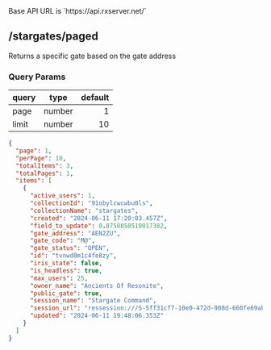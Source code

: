 
<Callout type="info">
    Base API URL is `https://api.rxserver.net/`
</Callout>

## /stargates/paged
Returns a specific gate based on the gate address

### Query Params
| query   |  type  | default |
| :----   | :----: | ------: |
| page    | number |     1   |
| limit   | number |    10   |

```json filename="Example Response"
{
  "page": 1,
  "perPage": 10,
  "totalItems": 3,
  "totalPages": 1,
  "items": [
    {
      "active_users": 1,
      "collectionId": "91obylcwcwbu0ls",
      "collectionName": "stargates",
      "created": "2024-06-11 17:20:03.457Z",
      "field_to_update": 0.8758858510017382,
      "gate_address": "AEN2ZU",
      "gate_code": "M@",
      "gate_status": "OPEN",
      "id": "tvnwd0m1c4fe8zy",
      "iris_state": false,
      "is_headless": true,
      "max_users": 25,
      "owner_name": "Ancients Of Resonite",
      "public_gate": true,
      "session_name": "Stargate Command",
      "session_url": "ressession:///S-5ff31cf7-10e0-472d-908d-660fe69ab617",
      "updated": "2024-06-11 19:48:06.353Z"
    }
  ]
}
```